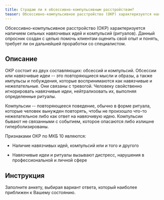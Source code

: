 ```yaml
---
title: Страдаю ли я обсессивно-компульсивным расстройством?
teaser: Обсессивно-компульсивное расстройство (ОКР) характеризуется наличием сильных навязчивых идей и компульсий (ритуалов). Данный опросник создан с целью помочь клиентам оценить свой опыт и понять, требует ли он дальнейшей проработки со специалистом.
---
```


Обсессивно-компульсивное расстройство (ОКР) характеризуется наличием
сильных навязчивых идей и компульсий (ритуалов). Данный опросник создан
с целью помочь клиентам оценить свой опыт и понять, требует ли он
дальнейшей проработки со специалистом.

## Описание

ОКР состоит из двух составляющих: обсессий и компульсий. Обсессии или
навязчивые идеи -- это повторяющиеся мысли и образы, а также импульсы и
побуждения, которые воспринимаются как навязчивые и нежелательные. Они
связаны с тревогой. Человеку свойственно игнорировать навязчивые идеи,
нейтрализовать их, выполняя определенные ритуалы.

Компульсии -- повторяющееся поведение, обычно в форме ритуала, которые
человек вынужден повторять, чтобы не произошло что-то нежелательное либо
как ответ на навязчивую идею. Компульсии бывают не связанными с
событием, которое опасаются либо излишне гиперболизированы.

Признаками ОКР по МКБ 10 являются:

-   Наличие навязчивых идей, компульсий или и того и другого

-   Навязчивые идеи и ритуалы вызывают дистресс, нарушения в
    профессиональной и личной сфере

## Инструкция

Заполните анкету, выбирая вариант ответа, который наиболее приближен к
Вашему состоянию.

